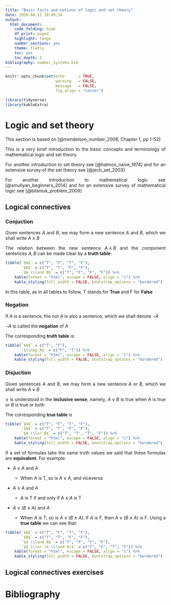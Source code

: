 ```yaml
---
title: "Basic facts and notions of logic and set theory"
date: 2020-04-11 18:49:34
output:
  html_document:
    code_folding: hide
    df_print: paged
    highlight: tango
    number_sections: yes
    theme: flatly
    toc: yes
    toc_depth: 2
bibliography: number_systems.bib
---
```


<style>

body {
text-align: justify}

</style>

```r
knitr::opts_chunk$set(echo      = TRUE, 
                      warning   = FALSE, 
                      message   = FALSE,
                      fig.align = "center")
```

```r

library(tidyverse)
library(kableExtra)
```

# Logic and set theory

This section is based on [@mendelson_number_2008, Chapter 1, pp 1-52]

This is a very brief introduction to the basic concepts and terminology of mathematical logic and set theory

For another introduction to set theory see [@halmos_naive_1974] and for an extensive survey of the set theory see [@jech_set_2003]

For another introduction to mathematical logic see [@smullyan_beginners_2014] and for an extensive survey of mathematical logic see [@bilaniuk_problem_2009]

## Logical connectives

### Conjuction

Given sentences $A$ and $B$, we may form a new sentence $A \text{ and } B$, which we shall write $A \land B$

The relation between the new sentence $A \land B$ and the component sentences $A,B$ can be made clear by a __truth table__:

```r

tibble(`$A$` = c("T", "F", "T", "F"),
       `$B$` = c("T", "T", "F", "F"),
       `$A \\land B$` = c("T", "F", "F", "F")) %>% 
    kable(format = "html", escape = FALSE, align = "c") %>% 
    kable_styling(full_width = FALSE, bootstrap_options = "bordered")
```

In this table, as in all tables to follow, T stands for __True__ and F for __False__

### Negation

If $A$ is a sentence, the $\text{not } A$ is also a sentence, which we shall denote $\neg A$

$\neg A$ is called the __negation__ of $A$

The corresponding __truth table__ is:

```r

tibble(`$A$` = c("T", "F"),
       `$\\neg A$` = c("F", "T")) %>% 
    kable(format = "html", escape = FALSE, align = "c") %>% 
    kable_styling(full_width = FALSE, bootstrap_options = "bordered")
```

### Disjuction

Given sentences $A$ and $B$, we may form a new sentence $A \text{ or } B$, which we shall write $A \lor B$

$\lor$ is understood in the __inclusive sense__, namely, $A \lor B$ is true when $A$ is true or $B$ is true or both

The corresponding __true table__ is

```r

tibble(`$A$` = c("T", "F", "T", "F"),
       `$B$` = c("T", "T", "F", "F"),
       `$A \\lor B$` = c("T", "T", "T", "F")) %>% 
    kable(format = "html", escape = FALSE, align = "c") %>% 
    kable_styling(full_width = FALSE, bootstrap_options = "bordered")
```

If a set of formulas take the same truth values we said that these formulas are __equivalent__. For example:

- $A \lor A$ and $A$

    + When $A$ is T, so is $A \lor A$, and viceversa

- $A \land A$ and $A$

    + $A$ is T if and only if $A \land A$ is T
    
- $A \lor (B \land A)$ and $A$

    + When $A$ is T, so is $A \lor (B \land A)$. If $A$ is F, then $A \lor (B \land A)$ is F. Using a __true table__ we can see that:
    
```r

tibble(`$A$` = c("T", "F", "T", "F"),
       `$B$` = c("T", "T", "F", "F"),
       `$A \\land B$` = c("T", "F", "F", "F"),
       `$A \\lor (A \\land B)$` = c("T", "F", "T", "F")) %>% 
    kable(format = "html", escape = FALSE, align = "c") %>% 
    kable_styling(full_width = FALSE, bootstrap_options = "bordered")
```

## Logical connectives exercises



# Bibliography
